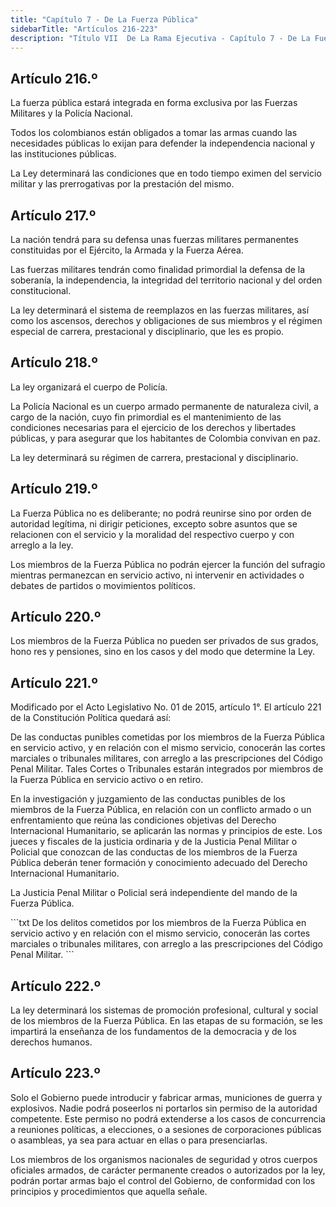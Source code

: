```yaml
---
title: "Capítulo 7 - De La Fuerza Pública"
sidebarTitle: "Artículos 216-223"
description: "Título VII  De La Rama Ejecutiva - Capítulo 7 - De La Fuerza Pública"
---
```


## Artículo 216.º

La fuerza pública estará integrada en forma exclusiva por las Fuerzas Militares y la Policía Nacional.

Todos los colombianos están obligados a tomar las armas cuando las necesidades públicas lo exijan para defender la independencia nacional y las instituciones públicas.

La Ley determinará las condiciones que en todo tiempo eximen del servicio militar y las prerrogativas por la prestación del mismo.

## Artículo 217.º

La nación tendrá para su defensa unas fuerzas militares permanentes constituidas por el Ejército, la Armada y la Fuerza Aérea.

Las fuerzas militares tendrán como finalidad primordial la defensa de la soberanía, la independencia, la integridad del territorio nacional y del orden constitucional.

La ley determinará el sistema de reemplazos en las fuerzas militares, así como los ascensos, derechos y obligaciones de sus miembros y el régimen especial de carrera, prestacional y disciplinario, que les es propio.

## Artículo 218.º

La ley organizará el cuerpo de Policía.

La Policía Nacional es un cuerpo armado permanente de naturaleza civil, a cargo de la nación, cuyo fin primordial es el mantenimiento de las condiciones necesarias para el ejercicio de los derechos y libertades públicas, y para asegurar que los habitantes de Colombia convivan en paz.

La ley determinará su régimen de carrera, prestacional y disciplinario.

## Artículo 219.º

La Fuerza Pública no es deliberante; no podrá reunirse sino por orden de autoridad legítima, ni dirigir peticiones, excepto sobre asuntos que se relacionen con el servicio y la moralidad del respectivo cuerpo y con arreglo a la ley.

Los miembros de la Fuerza Pública no podrán ejercer la función del sufragio mientras permanezcan en servicio activo, ni intervenir en actividades o debates de partidos o movimientos políticos.

## Artículo 220.º

Los miembros de la Fuerza Pública no pueden ser privados de sus grados, hono res y pensiones, sino en los casos y del modo que determine la Ley.

## Artículo 221.º

<Warning>Modificado por el Acto Legislativo No. 01 de 2015, artículo 1°. El artículo 221 de la Constitución Política quedará así: </Warning>

De las conductas punibles cometidas por los miembros de la Fuerza Pública en servicio activo, y en relación con el mismo servicio, conocerán las cortes marciales o tribunales militares, con arreglo a las prescripciones del Código Penal Militar. Tales Cortes o Tribunales estarán integrados por miembros de la Fuerza Pública en servicio activo o en retiro.

En la investigación y juzgamiento de las conductas punibles de los miembros de la Fuerza Pública, en relación con un conflicto armado o un enfrentamiento que reúna las condiciones objetivas del Derecho Internacional Humanitario, se aplicarán las normas y principios de este. Los jueces y fiscales de la justicia ordinaria y de la Justicia Penal Militar o Policial que conozcan de las conductas de los miembros de la Fuerza Pública deberán tener formación y conocimiento adecuado del Derecho Internacional Humanitario. 

La Justicia Penal Militar o Policial será independiente del mando de la Fuerza Pública.
 
 <Accordion title="Artículo original antes de la modificación:">
```txt
De los delitos cometidos por los miembros de la Fuerza Pública en servicio
activo y en relación con el mismo servicio, conocerán las cortes marciales o
tribunales militares, con arreglo a las prescripciones del Código Penal Militar.
```
</Accordion>

## Artículo 222.º

La ley determinará los sistemas de promoción profesional, cultural y social de los miembros de la Fuerza Pública. En las etapas de su formación, se les impartirá la enseñanza de los fundamentos de la democracia y de los derechos humanos.

## Artículo 223.º

Solo el Gobierno puede introducir y fabricar armas, municiones de guerra y explosivos. Nadie podrá poseerlos ni portarlos sin permiso de la autoridad competente. Este permiso no podrá extenderse a los casos de concurrencia a reuniones políticas, a elecciones, o a sesiones de corporaciones públicas o asambleas, ya sea para actuar en ellas o para presenciarlas. 

Los miembros de los organismos nacionales de seguridad y otros cuerpos oficiales armados, de carácter permanente creados o autorizados por la ley, podrán portar armas bajo el control del Gobierno, de conformidad con los principios y procedimientos que aquella señale.

